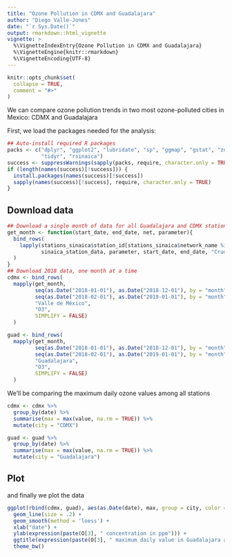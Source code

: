 ```yaml
---
title: "Ozone Pollution in CDMX and Guadalajara"
author: "Diego Valle-Jones"
date: "`r Sys.Date()`"
output: rmarkdown::html_vignette
vignette: >
  %\VignetteIndexEntry{Ozone Pollution in CDMX and Guadalajara}
  %\VignetteEngine{knitr::rmarkdown}
  %\VignetteEncoding{UTF-8}
---
```


```r
knitr::opts_chunk$set(
  collapse = TRUE,
  comment = "#>"
)
```

We can compare ozone pollution trends in two most ozone-polluted cities in Mexico: CDMX and Guadalajara

First, we load the packages needed for the analysis:

```r
## Auto-install required R packages
packs <- c("dplyr", "ggplot2", "lubridate", "sp", "ggmap", "gstat", "zoo", 
           "tidyr", "rsinaica")
success <- suppressWarnings(sapply(packs, require, character.only = TRUE))
if (length(names(success)[!success])) {
  install.packages(names(success)[!success])
  sapply(names(success)[!success], require, character.only = TRUE)
}
```

## Download data

```r
## Download a single month of data for all Guadalajara and CDMX stations
get_month <- function(start_date, end_date, net, parameter){
  bind_rows(
    lapply(stations_sinaica$station_id[stations_sinaica$network_name %in% net],
           sinaica_station_data, parameter, start_date, end_date, "Crude")
  )
}
## Download 2018 data, one month at a time
cdmx <- bind_rows(
  mapply(get_month,
         seq(as.Date("2018-01-01"), as.Date("2018-12-01"), by = "month"),
         seq(as.Date("2018-02-01"), as.Date("2019-01-01"), by = "month") - 1,
         "Valle de México", 
         "O3",
         SIMPLIFY = FALSE)
  )

guad <- bind_rows(
  mapply(get_month,
         seq(as.Date("2018-01-01"), as.Date("2018-12-01"), by = "month"),
         seq(as.Date("2018-02-01"), as.Date("2019-01-01"), by = "month") - 1,
         "Guadalajara", 
         "O3",
         SIMPLIFY = FALSE)
  )
```

We'll be comparing the maximum daily ozone values among all stations

```r
cdmx <- cdmx %>%
  group_by(date) %>%
  summarise(max = max(value, na.rm = TRUE)) %>%
  mutate(city = "CDMX")

guad <- guad %>%
  group_by(date) %>%
  summarise(max = max(value, na.rm = TRUE)) %>%
  mutate(city = "Guadalajara")
```

## Plot

and finally we plot the data

```r
ggplot(rbind(cdmx, guad), aes(as.Date(date), max, group = city, color = city)) +
  geom_line(size = .2) +
  geom_smooth(method = 'loess') +
  xlab("date") +
  ylab(expression(paste(O[3], " concentration in ppm"))) +
  ggtitle(expression(paste(O[3], " maximum daily value in Guadalajara and CDMX"))) + 
  theme_bw()
```
